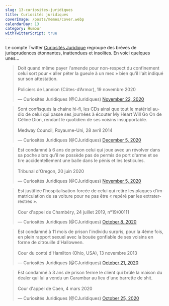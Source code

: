 ```yaml
---
slug: 13-curiosites-juridiques
title: Curiosités juridiques
coverImage: /posts/memes/cover.webp
calendarDay: 13
category: Humour
withTwitterScript: true
---
```


Le compte Twitter [Curiosités Juridique](https://twitter.com/CJuridiques) regroupe des brêves de jurisprudences étonnantes, inattendues et insolites.
En voici quelques unes...

<blockquote className="twitter-tweet">
  <p lang="fr" dir="ltr">
    Doit quand même payer l&#39;amende pour non-respect du confinement celui
    sort pour « aller péter la gueule à un mec » bien qu&#39;il l&#39;ait
    indiqué sur son attestation.
    <br />
    <br /> Policiers de Lannion (Côtes-d’Armor), 19 novembre 2020
  </p>
  &mdash; Curiosités Juridiques (@CJuridiques) <a href="https://twitter.com/CJuridiques/status/1330612315524362240?ref_src=twsrc%5Etfw">
    November 22, 2020
  </a>
</blockquote>

<blockquote className="twitter-tweet">
  <p lang="fr" dir="ltr">
    Sont confisqués la chaine hi-fi, les CDs ainsi que tout le matériel audio de
    celui qui passe ses journées à écouter My Heart Will Go On de Céline Dion,
    rendant le quotidien de ses voisins insupportable.
    <br />
    <br />
    Medway Council, Royaume-Uni, 28 avril 2014
  </p>
  &mdash; Curiosités Juridiques (@CJuridiques) <a href="https://twitter.com/CJuridiques/status/1335183332007669760?ref_src=twsrc%5Etfw">
    December 5, 2020
  </a>
</blockquote>

<blockquote className="twitter-tweet">
  <p lang="fr" dir="ltr">
    Est condamné à 6 ans de prison celui qui joue avec un révolver dans sa poche
    alors qu&#39;il ne possède pas de permis de port d&#39;arme et se tire
    accidentellement une balle dans le pénis et les testicules. <br />
    <br />
    Tribunal d&#39;Oregon, 20 juin 2020
  </p>
  &mdash; Curiosités Juridiques (@CJuridiques) <a href="https://twitter.com/CJuridiques/status/1324390392637411330?ref_src=twsrc%5Etfw">
    November 5, 2020
  </a>
</blockquote>

<blockquote className="twitter-tweet">
  <p lang="fr" dir="ltr">
    Est justifiée l&#39;hospitalisation forcée de celui qui retire les plaques
    d&#39;immatriculation de sa voiture pour ne pas être « repéré par les
    extraterrestres ».
    <br />
    <br />
    Cour d&#39;appel de Chambéry, 24 juillet 2019, n°19/00111
  </p>
  &mdash; Curiosités Juridiques (@CJuridiques) <a href="https://twitter.com/CJuridiques/status/1314146547844739072?ref_src=twsrc%5Etfw">
    October 8, 2020
  </a>
</blockquote>

<blockquote className="twitter-tweet">
  <p lang="fr" dir="ltr">
    Est condamné à 11 mois de prison l&#39;individu surpris, pour la 4ème fois,
    en plein rapport sexuel avec la bouée gonflable de ses voisins en forme de
    citrouille d&#39;Halloween.
    <br />
    <br />
    Cour du conté d&#39;Hamilton (Ohio, USA), 13 novembre 2013
  </p>
  &mdash; Curiosités Juridiques (@CJuridiques) <a href="https://twitter.com/CJuridiques/status/1318904402581872641?ref_src=twsrc%5Etfw">
    October 21, 2020
  </a>
</blockquote>

<blockquote className="twitter-tweet">
  <p lang="fr" dir="ltr">
    Est condamné à 3 ans de prison ferme le client qui brûle la maison du dealer
    qui lui a vendu un Carambar au lieu d&#39;une barrette de shit.
    <br />
    <br />
    Cour d&#39;appel de Caen, 4 mars 2020
  </p>
  &mdash; Curiosités Juridiques (@CJuridiques)
  <a href="https://twitter.com/CJuridiques/status/1320372373049180161?ref_src=twsrc%5Etfw">
    October 25, 2020
  </a>
</blockquote>
